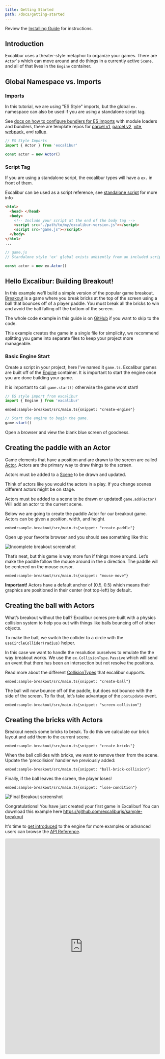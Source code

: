 ```yaml
---
title: Getting Started
path: /docs/getting-started
---
```


Review the [Installing Guide](/docs/installation) for instructions.

## Introduction

Excalibur uses a theater-style metaphor to organize your games. There are `Actor`'s which can move around and do things in a currently active `Scene`, and all of that lives in the `Engine` container.

## Global Namespace vs. Imports

### Imports

In this tutorial, we are using "ES Style" imports, but the global `ex.` namespace can also be used if you are using a standalone script tag.

<Note>

See [docs on how to configure bundlers for ES imports](/docs/bundlers) with module loaders and bundlers, there are template repos for [parcel v1](https://github.com/excaliburjs/template-ts-parcel), [parcel v2](https://github.com/excaliburjs/template-ts-parcel-v2), [vite](https://github.com/excaliburjs/template-ts-vite), [webpack](https://github.com/excaliburjs/template-ts-webpack), and [rollup](https://github.com/excaliburjs/template-ts-rollup).

</Note>

```ts
// ES Style Imports
import { Actor } from 'excalibur'

const actor = new Actor()
```

### Script Tag

If you are using a standalone script, the excalibur types will have a `ex.` in front of them.

Excalibur can be used as a script reference, see [standalone script](/docs/installation#script-reference-or-download) for more info

```html
<html>
  <head> </head>
  <body>
    <!-- Include your script at the end of the body tag -->
    <script src="./path/to/my/excalibur-version.js"></script>
    <script src="game.js"></script>
  </body>
</html>
...
```

```ts
// game.js
// Standalone style 'ex' global exists ambiently from an included script.

const actor = new ex.Actor()
```

## Hello Excalibur: Building Breakout!

In this example we'll build a simple version of the popular game breakout. [Breakout]() is a game where you break bricks at the top of the screen using a ball that bounces off of a player paddle. You must break all the bricks to win and avoid the ball falling off the bottom of the screen.

The whole code example in this guide is on [GitHub](https://github.com/excaliburjs/sample-breakout) if you want to skip to the code.

<Note>

This example creates the game in a single file for simplicity, we recommend splitting you game into separate files to keep your project more manageable.

</Note>

### Basic Engine Start

Create a script in your project, here I’ve named it `game.ts`. Excalibur games are built off of the [Engine](/docs/engine) container. It is important to start the engine once you are done building your game.

<Note>

It is important to call `game.start()` otherwise the game wont start!

</Note>

```typescript
// ES style import from excalibur
import { Engine } from 'excalibur'
```

`embed:sample-breakout/src/main.ts{snippet: "create-engine"}`

```typescript
// Start the engine to begin the game.
game.start()
```

Open a browser and view the blank blue screen of goodness.

## Creating the paddle with an Actor

Game elements that have a position and are drawn to the screen are called [Actor][docs-actor]. Actors are the primary way to draw things to the screen.

Actors must be added to a [Scene][docs-scene] to be drawn and updated.

Think of actors like you would the actors in a play. If you change scenes different actors might be on stage.

<Note>

Actors must be added to a scene to be drawn or updated! `game.add(actor)` Will add an actor to the current scene.

</Note>

Below we are going to create the paddle Actor for our breakout game. Actors can be given a position, width, and height.

`embed:sample-breakout/src/main.ts{snippet: "create-paddle"}`

Open up your favorite browser and you should see something like this:

![Incomplete breakout screenshot](02-getting-started/breakout-partial.png)

That’s neat, but this game is way more fun if things move around. Let’s make the paddle follow the mouse around in the x direction. The paddle will be centered on the mouse cursor.

`embed:sample-breakout/src/main.ts{snippet: "mouse-move"}`

<Note>

**Important!** Actors have a default anchor of (0.5, 0.5) which means their graphics are positioned in their center (not top-left) by default.

</Note>

## Creating the ball with Actors

What’s breakout without the ball? Excalibur comes pre-built with a physics collision system to help you out with things like balls bouncing off of other objects.

To make the ball, we switch the collider to a circle with the `useCircleCollider(radius)` helper.

In this case we want to handle the resolution ourselves to emulate the the way breakout works. We use the `ex.CollisionType.Passive` which will send an event that there has been an intersection but not resolve the positions.

Read more about the different [CollisionTypes](/docs/physics/#collision-types) that excalibur supports.

`embed:sample-breakout/src/main.ts{snippet: "create-ball"}`

The ball will now bounce off of the paddle, but does not bounce with the side of the screen. To fix that, let’s take advantage of the `postupdate` event.

`embed:sample-breakout/src/main.ts{snippet: "screen-collision"}`

## Creating the bricks with Actors

Breakout needs some bricks to break. To do this we calculate our brick layout and add them to the current scene.

`embed:sample-breakout/src/main.ts{snippet: "create-bricks"}`

When the ball collides with bricks, we want to remove them from the scene. Update the ‘precollision’ handler we previously added:

`embed:sample-breakout/src/main.ts{snippet: "ball-brick-collision"}`

Finally, if the ball leaves the screen, the player loses!

`embed:sample-breakout/src/main.ts{snippet: "lose-condition"}`

![Final Breakout screenshot](02-getting-started/breakout-final.png)

Congratulations! You have just created your first game in Excalibur! You can download this example here https://github.com/excaliburjs/sample-breakout

It's time to [get introduced][docs-intro] to the engine for more examples or advanced users can browse the [API Reference][docs-api].

<iframe src="https://codesandbox.io/embed/github/excaliburjs/sample-breakout/tree/main/?fontsize=14&hidenavigation=1&theme=dark&view=preview"
     style="width:100%; height:700px; border:0; border-radius: 4px; overflow:hidden;"
     title="excaliburjs/sample-breakout"
     allow="accelerometer; ambient-light-sensor; camera; encrypted-media; geolocation; gyroscope; hid; microphone; midi; payment; usb; vr; xr-spatial-tracking"
     sandbox="allow-forms allow-modals allow-popups allow-presentation allow-same-origin allow-scripts"
   >

</iframe>

[docs-install]: /docs/installation
[docs-intro]: /docs/engine
[docs-actor]: /docs/actors
[docs-scene]: /docs/scenes
[docs-api]: /docs/api/edge
